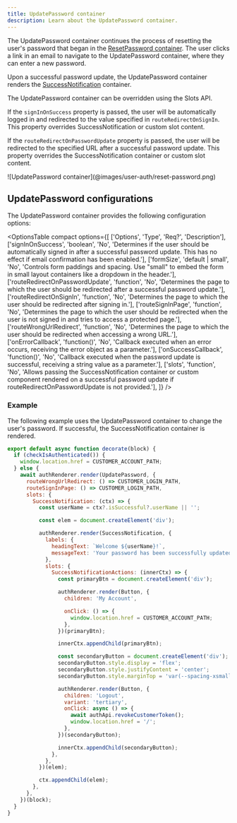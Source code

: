 ```yaml
---
title: UpdatePassword container
description: Learn about the UpdatePassword container.
---
```



The UpdatePassword container continues the process of resetting the user's password that began in the [ResetPassword container](https://experienceleague.adobe.com/developer/commerce/storefront/dropins/user-auth/containers/reset-password/). The user clicks a link in an email to navigate to the UpdatePassword container, where they can enter a new password.

Upon a successful password update, the UpdatePassword container renders the [SuccessNotification](https://experienceleague.adobe.com/developer/commerce/storefront/dropins/user-auth/containers/success-notification/) container. 

The UpdatePassword container can be overridden using the Slots API.

If the `signInOnSuccess` property is passed, the user will be automatically logged in and redirected to the value specified in `routeRedirectOnSignIn`. This property overrides SuccessNotification or custom slot content.

If the `routeRedirectOnPasswordUpdate` property is passed, the user will be redirected to the specified URL after a successful password update. This property overrides the SuccessNotification container or custom slot content.

<Diagram caption="UpdatePassword container">
  ![UpdatePassword container](@images/user-auth/reset-password.png)
</Diagram>

## UpdatePassword configurations

The UpdatePassword container provides the following configuration options:

<OptionsTable
compact
    options={[
        ['Options', 'Type', 'Req?', 'Description'],
        ['signInOnSuccess', 'boolean', 'No', 'Determines if the user should be automatically signed in after a successful password update. This has no effect if email confirmation has been enabled.'],
        ['formSize', 'default | small', 'No', 'Controls form paddings and spacing. Use "small" to embed the form in small layout containers like a dropdown in the header.'],
        ['routeRedirectOnPasswordUpdate', 'function', 'No', 'Determines the page to which the user should be redirected after a successful password update.'],
        ['routeRedirectOnSignIn', 'function', 'No', 'Determines the page to which the user should be redirected after signing in.'],
        ['routeSignInPage', 'function', 'No', 'Determines the page to which the user should be redirected when the user is not signed in and tries to access a protected page.'],
        ['routeWrongUrlRedirect', 'function', 'No', 'Determines the page to which the user should be redirected when accessing a wrong URL.'],
        ['onErrorCallback', 'function()', 'No', 'Callback executed when an error occurs, receiving the error object as a parameter.'],
        ['onSuccessCallback', 'function()', 'No', 'Callback executed when the password update is successful, receiving a string value as a parameter.'],
        ['slots', 'function', 'No', 'Allows passing the SuccessNotification container or custom component rendered on a successful password update if routeRedirectOnPasswordUpdate is not provided.'],
    ]}
/>

### Example

The following example uses the UpdatePassword container to change the user's password. If successful, the SuccessNotification container is rendered.

```javascript
export default async function decorate(block) {
  if (checkIsAuthenticated()) {
    window.location.href = CUSTOMER_ACCOUNT_PATH;
  } else {
    await authRenderer.render(UpdatePassword, {
      routeWrongUrlRedirect: () => CUSTOMER_LOGIN_PATH,
      routeSignInPage: () => CUSTOMER_LOGIN_PATH,
      slots: {
        SuccessNotification: (ctx) => {
          const userName = ctx?.isSuccessful?.userName || '';

          const elem = document.createElement('div');

          authRenderer.render(SuccessNotification, {
            labels: {
              headingText: `Welcome ${userName}!`,
              messageText: 'Your password has been successfully updated.',
            },
            slots: {
              SuccessNotificationActions: (innerCtx) => {
                const primaryBtn = document.createElement('div');

                authRenderer.render(Button, {
                  children: 'My Account',

                  onClick: () => {
                    window.location.href = CUSTOMER_ACCOUNT_PATH;
                  },
                })(primaryBtn);

                innerCtx.appendChild(primaryBtn);

                const secondaryButton = document.createElement('div');
                secondaryButton.style.display = 'flex';
                secondaryButton.style.justifyContent = 'center';
                secondaryButton.style.marginTop = 'var(--spacing-xsmall)';

                authRenderer.render(Button, {
                  children: 'Logout',
                  variant: 'tertiary',
                  onClick: async () => {
                    await authApi.revokeCustomerToken();
                    window.location.href = '/';
                  },
                })(secondaryButton);

                innerCtx.appendChild(secondaryButton);
              },
            },
          })(elem);

          ctx.appendChild(elem);
        },
      },
    })(block);
  }
}
```
